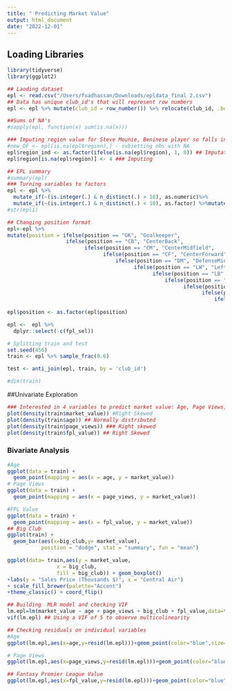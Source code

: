 ```yaml
---
title: " Predicting Market Value"
output: html_document
date: "2022-12-01"
---
```

## Loading Libraries
```r
library(tidyverse)
library(ggplot2)
```
```r
## Laoding dataset
epl <- read.csv("/Users/fuadhassan/Downloads/epldata_final 2.csv")
## Data has unique club_id's that will represent row numbers
epl <- epl %>% mutate(club_id = row_number()) %>% relocate(club_id, .before = name ) ## Moving club_id to first columns

##Sums of NA's
#sapply(epl, function(x) sum(is.na(x)))

### Imputing region value for Steve Mounie, Beninese player so falls in category 4 (Rest of the world)
#new_DF <- epl[is.na(epl$region),] - subsetting obs with NA
epl$region_ind <- as.factor(ifelse(is.na(epl$region), 1, 0)) ## Imputation flag
epl$region[is.na(epl$region)] <- 4 ### Imputing

```

```r
## EPL summary
#summary(epl)
### Turning variables to factors
epl <- epl %>%
  mutate_if(~(is.integer(.) & n_distinct(.) > 10), as.numeric)%>%
  mutate_if(~(is.integer(.) & n_distinct(.) < 10), as.factor) %>%mutate_if(~(is.character(.) & n_distinct(.)  < 14), as.factor)
#str(epl1)
```

```r
## Changing position format
epl<-epl %>% 
mutate(position = ifelse(position == "GK", "Goalkeeper",
                   ifelse(position == "CB", "CenterBack",
                         ifelse(position == "CM", "CenterMidfield",
                               ifelse(position == "CF", "CenterForward",
                                   ifelse(position == "DM", "DefenseMidfield",
                                         ifelse(position == "LW", "LeftWing",
                                               ifelse(position == "LB", "LeftBack",
                                                   ifelse(position == "RB", "RightBack",
                                                         ifelse(position == "RW", "RightWing",
                                                               ifelse(position == "AM", "AttackMidfield",
                                                                   ifelse(position == "LM", "LeftMidfield",
                                                                         ifelse(position == "SS", "SupportStriker","RightMidfield")))))))))))))
epl$position <- as.factor(epl$position)
```

```r
epl <-  epl %>%
  dplyr::select(-c(fpl_sel))
```

```r
# Splitting train and test
set.seed(456)
train <- epl %>% sample_frac(0.6)

test <- anti_join(epl, train, by = 'club_id')

#dim(train)
```
##Univariate Exploration
```r
### Interested in 4 variables to predict market value: Age, Page Views, fpl value, big club
plot(density(train$market_value)) #Right Skewed
plot(density(train$age)) ## Normally distributed
plot(density(train$page_views)) ### Right skewed
plot(density(train$fpl_value)) ## Right Skewed
```
### Bivariate Analysis
```r
#Age
ggplot(data = train) + 
  geom_point(mapping = aes(x = age, y = market_value))
# Page Views
ggplot(data = train) + 
  geom_point(mapping = aes(x = page_views, y = market_value))

#FPL Value
ggplot(data = train) + 
  geom_point(mapping = aes(x = fpl_value, y = market_value))
## Big Club
ggplot(train) + 
  geom_bar(aes(x=big_club,y= market_value), 
           position = "dodge", stat = "summary", fun = "mean")

ggplot(data= train,aes(y = market_value,
				x = big_club,
				fill = big_club)) + geom_boxplot()
+labs(y = "Sales Price (Thousands $)", x = "Central Air")
+ scale_fill_brewer(palette="Accent")
+theme_classic() + coord_flip()
```

```r
## Building  MLR model and checking VIF
lm.epl=lm(market_value ~ age + page_views + big_club + fpl_value,data=train)
vif(lm.epl) ## Using a VIF of 5 to observe multicolinearity
```
```r
## Checking residuals on individual variables
#Age
ggplot(lm.epl,aes(x=age,y=resid(lm.epl)))+geom_point(color="blue",size=3) 

# Page Views
ggplot(lm.epl,aes(x=page_views,y=resid(lm.epl)))+geom_point(color="blue",size=3)

## Fantasy Premier League Value
ggplot(lm.epl,aes(x=fpl_value,y=resid(lm.epl)))+geom_point(color="blue",size=3)
```




